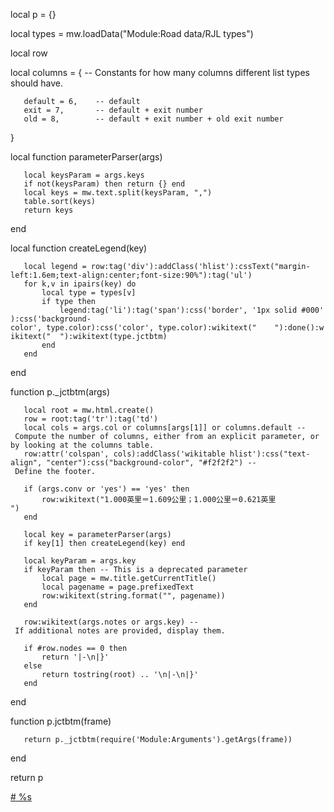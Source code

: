 local p = {}

local types = mw.loadData("Module:Road data/RJL types")

local row

local columns = {   -- Constants for how many columns different list types should have.
	default = 6,    -- default
	exit = 7,       -- default + exit number
	old = 8,        -- default + exit number + old exit number
}

local function parameterParser(args)
	local keysParam = args.keys
	if not(keysParam) then return {} end
	local keys = mw.text.split(keysParam, ",")
	table.sort(keys)
	return keys
end

local function createLegend(key)
	local legend = row:tag('div'):addClass('hlist'):cssText("margin-left:1.6em;text-align:center;font-size:90%"):tag('ul')
	for k,v in ipairs(key) do
		local type = types[v]
		if type then
			legend:tag('li'):tag('span'):css('border', '1px solid #000'):css('background-color', type.color):css('color', type.color):wikitext("    "):done():wikitext("  "):wikitext(type.jctbtm)
		end
	end
end

function p._jctbtm(args)
	local root = mw.html.create()
	row = root:tag('tr'):tag('td')
	local cols = args.col or columns[args[1]] or columns.default -- Compute the number of columns, either from an explicit parameter, or by looking at the columns table.
	row:attr('colspan', cols):addClass('wikitable hlist'):css("text-align", "center"):css("background-color", "#f2f2f2") -- Define the footer.
	
	if (args.conv or 'yes') == 'yes' then
		row:wikitext("1.000英里＝1.609公里；1.000公里＝0.621英里<br>")
	end
	
	local key = parameterParser(args)
	if key[1] then createLegend(key) end
	
	local keyParam = args.key
	if keyParam then -- This is a deprecated parameter
		local page = mw.title.getCurrentTitle()
		local pagename = page.prefixedText
		row:wikitext(string.format("[[Category:Jctbtm_temporary_tracking_category|# %s]]", pagename))
	end
	
	row:wikitext(args.notes or args.key) -- If additional notes are provided, display them.
	
	if #row.nodes == 0 then
		return '|-\n|}'
	else
		return tostring(root) .. '\n|-\n|}'
	end
end

function p.jctbtm(frame)
	return p._jctbtm(require('Module:Arguments').getArgs(frame))
end

return p